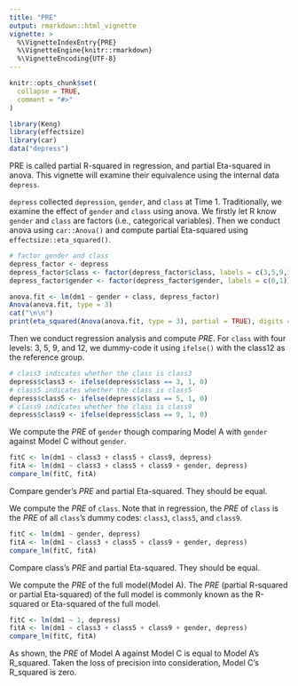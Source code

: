 ```yaml
---
title: "PRE"
output: rmarkdown::html_vignette
vignette: >
  %\VignetteIndexEntry{PRE}
  %\VignetteEngine{knitr::rmarkdown}
  %\VignetteEncoding{UTF-8}
---
```


```r
knitr::opts_chunk$set(
  collapse = TRUE,
  comment = "#>"
)
```

```r
library(Keng)
library(effectsize)
library(car)
data("depress")
```

PRE is called partial R-squared in regression, and partial Eta-squared in anova. This vignette will examine their equivalence using the internal data `depress`.

`depress` collected `depression`, `gender`, and `class` at Time 1. Traditionally, we examine the effect of `gender` and `class` using anova. We firstly let R know `gender` and `class` are factors (i.e., categorical variables). Then we conduct anova using `car::Anova()` and compute partial Eta-squared using `effectsize::eta_squared()`.

```r
# factor gender and class
depress_factor <- depress
depress_factor$class <- factor(depress_factor$class, labels = c(3,5,9,12))
depress_factor$gender <- factor(depress_factor$gender, labels = c(0,1))

anova.fit <- lm(dm1 ~ gender + class, depress_factor)
Anova(anova.fit, type = 3)
cat("\n\n")
print(eta_squared(Anova(anova.fit, type = 3), partial = TRUE), digits = 9)
```

Then we conduct regression analysis and compute *PRE*. For `class` with four levels: 3, 5, 9, and 12, we dummy-code it using `ifelse()` with the class12 as the reference group. 

```r
# class3 indicates whether the class is class3 
depress$class3 <- ifelse(depress$class == 3, 1, 0)
# class5 indicates whether the class is class5 
depress$class5 <- ifelse(depress$class == 5, 1, 0)
# class9 indicates whether the class is class9 
depress$class9 <- ifelse(depress$class == 9, 1, 0)
```

We compute the *PRE* of `gender` though comparing Model A with `gender` against Model C without `gender`.

```r
fitC <- lm(dm1 ~ class3 + class5 + class9, depress)
fitA <- lm(dm1 ~ class3 + class5 + class9 + gender, depress)
compare_lm(fitC, fitA)
```

Compare gender's *PRE* and partial Eta-squared. They should be equal.

We compute the *PRE* of `class`. Note that in regression, the *PRE* of `class` is the *PRE* of all `class`'s dummy codes: `class3`, `class5`, and `class9`.

```r
fitC <- lm(dm1 ~ gender, depress)
fitA <- lm(dm1 ~ class3 + class5 + class9 + gender, depress)
compare_lm(fitC, fitA)
```
Compare class's *PRE* and partial Eta-squared. They should be equal.

We compute the *PRE* of the full model(Model A). The *PRE* (partial R-squared or partial Eta-squared) of the full model is commonly known as the R-squared or Eta-squared of the full model.

```r
fitC <- lm(dm1 ~ 1, depress)
fitA <- lm(dm1 ~ class3 + class5 + class9 + gender, depress)
compare_lm(fitC, fitA)
```
As shown, the *PRE* of Model A against Model C is equal to Model A's R_squared. Taken the loss of precision into consideration, Model C's R_squared is zero.
